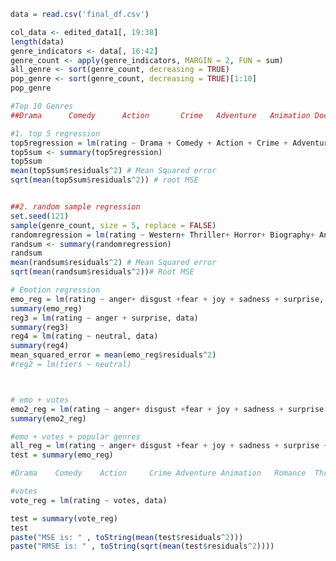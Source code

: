 ```{r}
data = read.csv('final_df.csv')

col_data <- edited_data1[, 19:38]
length(data)
genre_indicators <- data[, 16:42]
genre_count <- apply(genre_indicators, MARGIN = 2, FUN = sum)
all_genre <- sort(genre_count, decreasing = TRUE)
pop_genre <- sort(genre_count, decreasing = TRUE)[1:10]
pop_genre

#Top 10 Genres
##Drama      Comedy      Action       Crime   Adventure   Animation Documentary     Romance    Thriller     Mystery 

```

```{r}
#1. top 5 regression
top5regression = lm(rating ~ Drama + Comedy + Action + Crime + Adventure, data)
top5sum <- summary(top5regression)
top5sum
mean(top5sum$residuals^2) # Mean Squared error
sqrt(mean(top5sum$residuals^2)) # root MSE


##2. random sample regression
set.seed(121)
sample(genre_count, size = 5, replace = FALSE)
randomregression = lm(rating ~ Western+ Thriller+ Horror+ Biography+ Animation, data)
randsum <- summary(randomregression)
randsum
mean(randsum$residuals^2) # Mean Squared error
sqrt(mean(randsum$residuals^2))# Root MSE

# Emotion regression
emo_reg = lm(rating ~ anger+ disgust +fear + joy + sadness + surprise, data)
summary(emo_reg)
reg3 = lm(rating ~ anger + surprise, data)
summary(reg3)
reg4 = lm(rating ~ neutral, data)
summary(reg4)
mean_squared_error = mean(emo_reg$residuals^2)
#reg2 = lm(tiers ~ neutral)



# emo + votes
emo2_reg = lm(rating ~ anger+ disgust +fear + joy + sadness + surprise + votes, data)
summary(emo2_reg)

#emo + votes + popular genres
all_reg = lm(rating ~ anger+ disgust +fear + joy + sadness + surprise + votes + Action + Drama + Crime + Comedy + Thriller + Fantasy + Adventure + Romance + Animation + Mystery, data)
test = summary(emo_reg)

#Drama    Comedy    Action     Crime Adventure Animation   Romance  Thriller   Mystery   Fantasy 

#votes
vote_reg = lm(rating ~ votes, data)

test = summary(vote_reg)
test
paste("MSE is: " , toString(mean(test$residuals^2)))
paste("RMSE is: " , toString(sqrt(mean(test$residuals^2))))
```